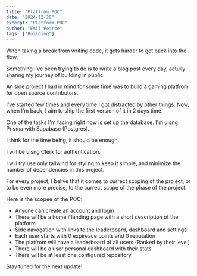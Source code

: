 ```yaml
---
title: "Platfrom POC"
date: "2024-12-28"
excerpt: "Platform POC"
author: "Emil Pearce"
tags: ["Building"]
---
```


When taking a break from writing code, it gets harder to get back into the flow.

Something I've been trying to do is to write a blog post every day, actully sharing my journey of building in public.

An side project I had in mind for some time was to build a gaming platfrom for open source contributors.

I've started few times and every time I got distracted by other things. Now, when I'm back, I aim to ship the first version of it in 2 days time.

One of the tasks I'm facing right now is set up the database. I'm uisng Prisma with Supabase (Postgres).

I think for the time being, it should be enough.

I will be uisng Clerk for authentication.

I will try use only tailwind for styling to keep it simple, and minimize the number of dependencies in this project.

For every project, I belive that it comes to currect scoping of the project, or to be even more precise, to the currect scope of the phase of the project.

Here is the scopee of the POC:

- Anyone can create an account and login
- There will be a home / landing page with a short description of the platform
- Side navogation with links to the leaderboard, dashboard and settings
- Each user starts with 0 expireace points and 0 reputation
- The platfrom will have a leaderboard of all users (Ranked by their level)
- There will be a user personal dashboard with their stats
- There will be at least one configured repository

Stay tuned for the next update!

